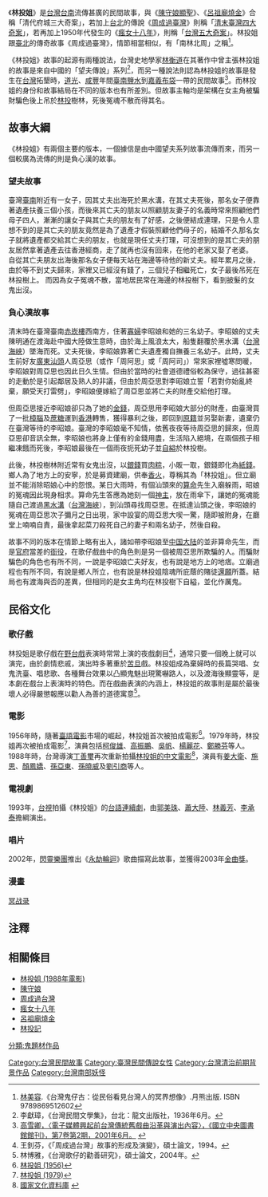 {{refimprove|time=2013-12-17T14:12:02+00:00}}
{{noteTA
|1=zh-cn:台湾; zh-hk:台灣; zh-tw:臺灣;
|2=zh-cn:台; zh-hk:台; zh-tw:臺;
}}

{{otheruses|subject=民間故事|other=1988年電影|林投姐 (1988年電影)}}
{{Infobox Hokkien name
| title      = 林投姐
| hanji      = 林投姊仔
| poj        = Nâ-tâu-chí--á
| hanlo      = 
| tl         = Nâ-tâu-tsí--á
| bp         = 
| hokkienipa = 
| context    = 
| image      = 
| caption    = 
}}
《'''林投姐'''》是[[台灣|台灣]][[台南|台南]]流傳甚廣的民間故事，與《[[陳守娘顯靈|陳守娘顯聖]]》、《[[呂祖廟燒金|呂祖廟燒金]]》合稱「清代府城三大奇案」，若加上[[台北|台北]]的傳說《[[周成過臺灣|周成過臺灣]]》則稱「[[清末臺灣四大奇案|清末臺灣四大奇案]]」，若再加上1950年代發生的《[[瘋女十八年|瘋女十八年]]》，則稱「[[清末臺灣四大奇案|台灣五大奇案]]」。林投姐跟[[臺北|臺北]]的傳奇故事《周成過臺灣》，情節相當相似，有「南林北周」之稱<ref>[[林美容|林美容]].《台灣鬼仔古：從民俗看見台灣人的冥界想像》.月熊出版. ISBN  9789869512602</ref>。

《林投姐》故事的起源有兩種說法，台灣史地學家[[林衡道|林衡道]]在其著作中曾主張林投姐的故事是來自中國的「望夫傳說」系列<ref>李獻璋，《台灣民間文學集》，台北：龍文出版社，1936年6月。</ref>，而另一種說法則認為林投姐的故事是發生在[[台灣|台灣]]拓墾時，[[道光|道光]]、[[咸豐|咸豐]]年間[[臺南市|臺南]][[鹽水區|鹽水]]到[[嘉義縣|嘉義]][[布袋鎮|布袋]]一帶的民間故事<ref>[http://www.ntl.edu.tw/publish/publish.asp?pid=9&mkey=114 高雪卿，〈電子媒體興起前台灣傳統舊戲曲沿革與演出內容〉，《國立中央圖書館館刊》，第7卷第2期，2001年6月。] {{webarchive|url=https://web.archive.org/web/20070928080953/http://www.ntl.edu.tw/publish/publish.asp?pid=9&mkey=114 |date=2007-09-28 }}</ref>。而林投姐的身份和故事結局在不同的版本也有所差別。但故事主軸均是架構在女主角被騙財騙色後上吊於[[林投|林投]]樹林，死後冤魂不散而得其名。

==故事大綱==
《林投姐》有兩個主要的版本，一個據信是由中國望夫系列故事流傳而來，而另一個較廣為流傳的則是負心漢的故事。

===望夫故事===
臺灣[[臺南|臺南]]附近有一女子，因其丈夫出海死於黑水溝，在其丈夫死後，那名女子便靠著遺產扶養三個小孩，而後來其亡夫的朋友以照顧朋友妻子的名義時常來照顧他們母子四人，漸漸的讓女子與其亡夫的朋友有了好感，之後便結成連理，只是令人意想不到的是其亡夫的朋友竟然是為了遺產才假裝照顧他們母子的，結婚不久那名女子就將遺產都交給其亡夫的朋友，也就是現任丈夫打理，可沒想到的是其亡夫的朋友居然拿著遺產去往香港經商，走了就再也沒有回來，在他的老家又娶了老婆。
自從其亡夫朋友出海後那名女子便每天站在海邊等待他的新丈夫。經年累月之後，由於等不到丈夫歸來，家裡又已經沒有錢了，三個兒子相繼死亡，女子最後吊死在林投樹上。
而因為女子冤魂不散，當地居民常在海邊的林投樹下，看到披髮的女鬼出沒。

===負心漢故事===
清末時在臺灣臺南[[赤崁樓|赤崁樓]]西南方，住著[[寡婦|寡婦]]李昭娘和她的三名幼子。李昭娘的丈夫陳明通在渡海赴中國大陸做生意時，由於海上風浪太大，船隻翻覆於黑水溝（[[台灣海峽|台灣海峽]]）墜海而死。丈夫死後，李昭娘靠著亡夫遺產獨自撫養三名幼子。此時，丈夫生前好友[[廣東|廣東]][[汕頭|汕頭]]人周亞思（或作「周阿思」或「周阿司」）常來家裡噓寒問暖，李昭娘對周亞思也因此日久生情。但由於當時的社會道德禮俗較為保守，過往甚密的走動於是引起鄰居及熟人的非議，但由於周亞思對李昭娘立誓「若對你始亂終棄，願受天打雷劈」，李昭娘便嫁給了周亞思並將亡夫的財產交給他打理。

但周亞思接近李昭娘卻只為了她的[[金錢|金錢]]，周亞思用李昭娘大部分的財產，由臺灣買了一批[[樟腦|樟腦]]及[[蔗糖|蔗糖]]運到[[香港|香港]]轉售，獲得暴利之後，即回到[[原籍|原籍]]並另娶新妻，遺棄仍在臺灣等待的李昭娘。臺灣的李昭娘毫不知情，依舊夜夜等待周亞思的歸來，但周亞思卻音訊全無，李昭娘也將身上僅有的金錢用盡，生活陷入絕境，在兩個孩子相繼凍餓而死後，李昭娘最後在一個雨夜扼死幼子並[[自縊|自縊]]於林投樹。

此後，林投樹林附近常有女鬼出沒，以[[銀錢|銀錢]]買[[肉粽|肉粽]]，小販一取，銀錢即化為[[紙錢|紙錢]]。鄉人為了地方上的安寧，於是募資建廟，供奉[[香火|香火]]，尊稱其為「林投姐」。但立廟並不能消除昭娘心中的怨恨。某日大雨時，有個汕頭來的[[算命|算命]]先生入廟躲雨，昭娘的冤魂因此現身相求。算命先生答應為她刻一個[[神主|神主]]，放在雨傘下，讓她的冤魂能隨自己渡過[[黑水溝|黑水溝]]（[[台灣海峽|台灣海峽]]），到汕頭尋找周亞思。在抵達汕頭之後，李昭娘的冤魂在周亞思次子彌月之日出現，家中設宴的周亞思大喫一驚，隨即被附身，在廳堂上喃喃自責，最後拿起菜刀殺死自己的妻子和兩名幼子，然後自殺。

故事不同的版本在情節上略有出入，諸如帶李昭娘至[[中国大陆|中国大陆]]的並非算命先生，而是[[官府|官府]]當差的[[衙役|衙役]]，在歌仔戲曲中的角色則是另一個被周亞思所欺騙的人。而騙財騙色的角色也有所不同，一說是李昭娘亡夫好友，也有說是地方上的地痞。立廟過程也有所不同，有說是鄉人所立，也有說是林投姐陰魂所庇蔭的賭徒[[還願|還願]]所蓋。結局也有渡海與否的差異，但相同的是女主角均在林投樹下自縊，並化作厲鬼。

==民俗文化==

===歌仔戲===
林投姐是歌仔戲在[[野台戲|野台戲]]表演時常常上演的夜戲劇目<ref>王釗芬，《「周成過台灣」故事的形成及演變》，碩士論文，1994。</ref>，通常只要一個晚上就可以演完，由於劇情悲戚，演出時多著重於[[苦旦|苦旦]]戲。林投姐成為棄婦時的長篇哭唱、女鬼洗臺、唱悲歌、各種舞台效果以凸顯鬼魅出現驚嚇路人，以及渡海後顯靈等，是本劇在戲台上表演時的特色。而在戲曲表演的內涵上，林投姐的故事則是屬於最後壞人必得嚴懲報應以勸人為善的道德寓意<ref>林博雅，《台灣歌仔的勸善研究》，碩士論文，2004年。</ref>。

===電影===
1956年時，隨著[[臺語電影|臺語電影]]市場的崛起，林投姐首次被拍成電影<ref>[http://www.dianying.com/ft/title/18015 林投姐 (1956)]</ref>。1979年時，林投姐再次被拍成電影<ref>[http://www.dianying.com/ft/title/19696 林投姐 (1979)]</ref>，演員包括[[柯俊雄|柯俊雄]]、[[高振鵬|高振鵬]]、[[吳帆|吳帆]]、[[楊麗花|楊麗花]]、[[鄭勝芬|鄭勝芬]]等人。1988年時，台灣導演[[丁善璽|丁善璽]]再次重新拍攝[[林投姐_(1988年電影)|林投姐的中文電影]]<ref>[http://nrch.cca.gov.tw/ccahome/peopleGroup/artist/artist_meta.jsp?xml_id=0006397599 國家文化資料庫] {{webarchive|url=https://archive.is/20120713123810/http://nrch.cca.gov.tw/ccahome/peopleGroup/artist/artist_meta.jsp?xml_id=0006397599 |date=2012-07-13 }}</ref>，演員有[[姜大衛|姜大衛]]、[[施思|施思]]、[[顏鳳嬌|顏鳳嬌]]、[[孫亞東|孫亞東]]、[[孫曉威|孫曉威]]及[[劉引商|劉引商]]等人。

===電視劇===
1993年，[[台視|台視]]拍攝《林投姐》的[[台語|台語]][[連續劇|連續劇]]，由[[郭美珠|郭美珠]]、[[蕭大陸|蕭大陸]]、[[林義芳|林義芳]]、[[李承泰|李承泰]]擔綱演出。

===唱片===
2002年，[[閃靈樂團|閃靈樂團]]推出《[[永劫輪迴|永劫輪迴]]》歌曲描寫此故事，並獲得2003年[[金曲獎|金曲獎]]。
===漫畫===
[[冥战录|冥战录]]

== 注釋 ==
<div class="references-small">
<references />
</div>

==相關條目==
*[[林投姐_(1988年電影)|林投姐 (1988年電影)]]
*[[陳守娘|陳守娘]]
*[[周成過台灣|周成過台灣]]
*[[瘋女十八年|瘋女十八年]]
*[[呂祖廟燒金|呂祖廟燒金]]
*[[林投記|林投記]]


[[Category:台灣民間故事|Category:台灣民間故事]]
[[Category:臺灣民間傳說女性|Category:臺灣民間傳說女性]]
[[Category:台灣清治前期背景作品|Category:台灣清治前期背景作品]]
[[分類:鬼題材作品|分類:鬼題材作品]]
[[Category:台灣南部妖怪|Category:台灣南部妖怪]]